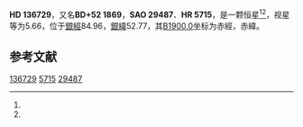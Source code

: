 {{Starbox begin
| name = HD 136729
}}
{{Starbox observe
| epoch = [[J2000.0|J2000.0]]
| constell = {{星座名待查}}<ref name=SIMBAD>{{cite web
 | url=http://simbad.u-strasbg.fr/simbad/sim-id?Ident=HR+5715
 | title =Pulsating variable Star
 | publisher=Centre de Données astronomiques de Strasbourg
 | work=SIMBAD
 | accessdate=2012-07-13}}</ref><ref name=DATA>{{cite web
 | url=http://vizier.u-strasbg.fr/viz-bin/VizieR-5?-out.add=.&-source=5050&-corr=PK=HR&-out.max=9999&HR=5715
 | title=VizieR Detailed Page
 | accessdate=2012-07-13
 | archive-date=2016-03-05
 | archive-url=https://web.archive.org/web/20160305013855/http://vizier.u-strasbg.fr/viz-bin/VizieR-5?-out.add=.&-source=5050&-corr=PK=HR&-out.max=9999&HR=5715
 | dead-url=no
 }}</ref>
| 星官 = 
| ra = {{RA|15|20|5.2}}<ref name=SIMBAD /><ref name=DATA />
| dec = {{DEC|+51|57|31}}<ref name=SIMBAD /><ref name=DATA />
| appmag_v = 5.66<ref name=SIMBAD /><ref name=DATA />
}}
{{Starbox character
| class = A4V<ref name=SIMBAD /><ref name=DATA />
| b-v = 0.11<ref name=SIMBAD /><ref name=DATA />
| u-b = 0.11<ref name=SIMBAD /><ref name=DATA />
| r-i = <ref name=SIMBAD /><ref name=DATA />
| variable = 
}}
{{Starbox astrometry
| radial_v = 0.11
| prop_mo_ra = 8
| parallax = 
| p_error = 
}}
{{Starbox catalog
| names =BD+52 1869，[[SAO星表|SAO]] 29487，[[HD星表|HD]] 136729，[[HR星表|HR]] 5715}}
{{Starbox reference |Simbad=HR+5715}}
{{Starbox end}}

'''HD 136729'''，又名'''BD+52 1869'''，'''SAO 29487'''、'''HR 5715'''，是一颗恒星<ref name=SIMBAD /><ref name=DATA />，视星等为5.66，位于[[銀道座標系|銀經]]84.96，[[銀道座標系|銀緯]]52.77，其[[B1900.0|B1900.0]]坐标为赤經{{RA|15|17|8.6}}，赤緯{{DEC|+52|52.77|7}}。

== 参考文献 ==
{{reflist}}

{{star-stub}}

[[Category:HD和HDE天體|136729]]
[[Category:HR天體|5715]]
[[Category:SAO天體|29487]]